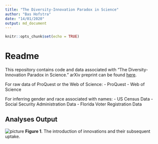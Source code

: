 ```yaml
---
title: "The Diversity-Innovation Paradox in Science"
author: "Bas Hofstra"
date: "14/01/2020"
output: md_document
---
```


```r
knitr::opts_chunk$set(echo = TRUE)
```


# Readme

This repository contains code and data associated with "The Diversity-Innovation Paradox in Science." arXiv  preprint can be found [here](https://arxiv.org/abs/1909.02063).




For raw data of ProQuest or the Web of Science:
- ProQuest
- Web of Science

For inferring gender and race associated with names:
- US Census Data
- Social Security Administration Data
- Florida Voter Registration Data


## Analyses Output


![picture](output/fig_1.png)
**Figure 1**. The introduction of innovations and their subsequent uptake.
